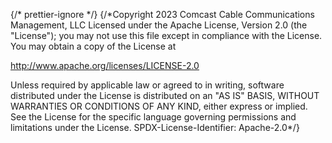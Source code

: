 ﻿{/* prettier-ignore */}
{/*Copyright 2023 Comcast Cable Communications Management, LLC
Licensed under the Apache License, Version 2.0 (the "License");
you may not use this file except in compliance with the License.
You may obtain a copy of the License at

http://www.apache.org/licenses/LICENSE-2.0

Unless required by applicable law or agreed to in writing, software
distributed under the License is distributed on an "AS IS" BASIS,
WITHOUT WARRANTIES OR CONDITIONS OF ANY KIND, either express or implied.
See the License for the specific language governing permissions and
limitations under the License.
SPDX-License-Identifier: Apache-2.0\*/}


<Meta of={ProgressBarStories} />

<Title />

Component that shows current progress in a range

## Source

https://github.com/rdkcentral/Lightning-UI-Components/blob/develop/packages/@lightningjs/ui-components/src/components/ProgressBar/ProgressBar.js

## Usage

`ProgressBar` can display `progress` as a perctange of the total `w`:

```js
import { ProgressBar } from '@lightningjs/ui-components';

class Example extends lng.Component {
  static _template() {
    return {
      ProgressBar: {
        type: ProgressBar,
        w: 410,
        progress: 0.5
      }
    };
  }
}
```

The default progress bar width is 410.

## API

### Properties

| name     | type   | required | default | description                                                    |
| -------- | ------ | -------- | ------- | -------------------------------------------------------------- |
| progress | number | false    | 0       | Percentage of current progress in a decimal format from 0 to 1 |

### Style Properties

| name          | type           | description                                                      |
| ------------- | -------------- | ---------------------------------------------------------------- |
| animation     | object         | sets the properties to use on the animation of a progress change |
| barColor      | number\|string | color of the background "bar" color                              |
| progressColor | number\|string | color of the foreground "progress"                               |
| radius        | number\|array  | radius to apply to the bar and progress corners                  |
